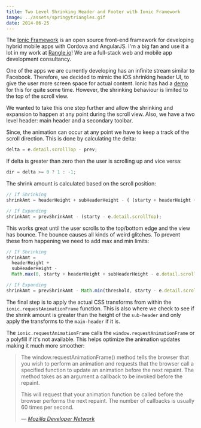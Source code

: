 ---
title: Two Level Shrinking Header and Footer with Ionic Framework
image: ../assets/springytriangles.gif
date: 2014-06-25
---

<CodePen
  hash="ptvqJ"
  title="Shrinking header and footer"
  height="600"
  defaultTab="result"
/>

The [Ionic Framework](http://ionicframework.com/) is an open source front-end framework for developing hybrid mobile apps with Cordova and AngularJS. I'm a big fan and use it a lot in my work at [Rangle.io](http://rangle.io)! We are a full-stack web and mobile app development consultancy.

One of the apps we are currently developing has an infinite stream similar to Facebook. Therefore, we decided to mimic the iOS shrinking header UI, to give the user more screen space for actual content. Ionic has had a [demo](http://codepen.io/ionic/pen/hIzFp) for this for quite some time. However, the shrinking behaviour is limited to the top of the scroll view.

We wanted to take this one step further and allow the shrinking and expansion to happen at any point during the scroll view. Also, we have a two level header: main header and a secondary toolbar.

Since, the animation can occur at any point we have to keep a track of the scroll direction. This is done by calculating the delta:

```js
delta = e.detail.scrollTop - prev;
```

If delta is greater than zero then the user is scrolling up and vice versa:

```js
dir = delta >= 0 ? 1 : -1;
```

The shrink amount is calculated based on the scroll position:

```js
// If Shrinking
shrinkAmt = headerHeight + subHeaderHeight - ( (starty + headerHeight + subHeaderHeight) - e.detail.scrollTop) );

// If Expanding
shrinkAmt = prevShrinkAmt - (starty - e.detail.scrollTop);
```

This works great until the user scrolls to the top/bottom edge and the view has bounce. The bounce causes all kinds of weird glitches. To prevent these from happening we need to add max and min limits:

```js
// If Shrinking
shrinkAmt =
  headerHeight +
  subHeaderHeight -
  Math.max(0, starty + headerHeight + subHeaderHeight - e.detail.scrollTop);

// If Expanding
shrinkAmt = prevShrinkAmt - Math.min(threshold, starty - e.detail.scrollTop);
```

The final step is to apply the actual CSS transforms from within the `ionic.requestAnimationFrame` function. This is also where we check to see if the shrink amount is greater than the height of the `sub-header` and only apply the transforms to the `main-header` if it is.

The `ionic.requestAnimationFrame` calls the `window.requestAnimationFrame` or a polyfill if it's not available. This helps optimize the animation updates making it much more smoother:

<blockquote>
  <p>The window.requestAnimationFrame() method tells the browser that you wish to perform an animation and requests that the browser call a specified function to update an animation before the next repaint. The method takes as an argument a callback to be invoked before the repaint.</p>

<p>This will request that your animation function be called before the browser performs the next repaint. The number of callbacks is usually 60 times per second.</p>

  <cite>&mdash; <a href="https://developer.mozilla.org/en/docs/Web/API/window.requestAnimationFrame">Mozilla Developer Network</a></cite>
</blockquote>
